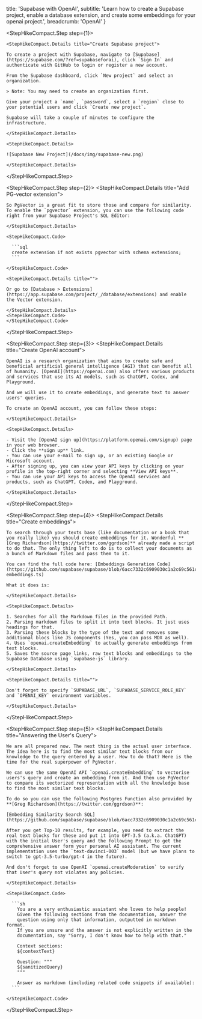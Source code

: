 
  title: 'Supabase with OpenAI',
  subtitle: 'Learn how to create a Supabase project, enable a database extension, and create some embeddings for your openai project.',
  breadcrumb: 'OpenAI'
}

<StepHikeCompact>

  <StepHikeCompact.Step step={1}>

    <StepHikeCompact.Details title="Create Supabase project">

    To create a project with Supabase, navigate to [Supabase](https://supabase.com/?ref=supabaseforai), click `Sign In` and authenticate with GitHub to login or register a new account.

    From the Supabase dashboard, click `New project` and select an organization.

    > Note: You may need to create an organization first.

    Give your project a `name`, `password`, select a `region` close to your potential users and click `Create new project`.

    Supabase will take a couple of minutes to configure the infrastructure.

    </StepHikeCompact.Details>

    <StepHikeCompact.Details>

    ![Supabase New Project](/docs/img/supabase-new.png)

    </StepHikeCompact.Details>

  </StepHikeCompact.Step>

  <StepHikeCompact.Step step={2}>
    <StepHikeCompact.Details title="Add PG-vector extension">

    So PgVector is a great fit to store those and compare for similarity. To enable the `pgvector` extension, you can use the following code right from your Supabase Project's SQL Editor:

    </StepHikeCompact.Details>

    <StepHikeCompact.Code>

      ```sql
      create extension if not exists pgvector with schema extensions;
      ```

    </StepHikeCompact.Code>

    <StepHikeCompact.Details title="">

    Or go to [Database > Extensions](https://app.supabase.com/project/_/database/extensions) and enable the Vector extension.

    </StepHikeCompact.Details>
    <StepHikeCompact.Code>
    </StepHikeCompact.Code>

  </StepHikeCompact.Step>

  <StepHikeCompact.Step step={3}>
    <StepHikeCompact.Details title="Create OpenAI account">

    OpenAI is a research organization that aims to create safe and beneficial artificial general intelligence (AGI) that can benefit all of humanity. [OpenAI](https://openai.com) also offers various products and services that use its AI models, such as ChatGPT, Codex, and Playground. 

    And we will use it to create embeddings, and generate text to answer users' queries.

    To create an OpenAI account, you can follow these steps:

    </StepHikeCompact.Details>

    <StepHikeCompact.Details>

    - Visit the [OpenAI sign up](https://platform.openai.com/signup) page in your web browser.
    - Click the **sign up** link.
    - You can use your e-mail to sign up, or an existing Google or Microsoft account.
    - After signing up, you can view your API keys by clicking on your profile in the top-right corner and selecting **View API keys**.
    - You can use your API keys to access the OpenAI services and products, such as ChatGPT, Codex, and Playground.

    </StepHikeCompact.Details>

  </StepHikeCompact.Step>

  <StepHikeCompact.Step step={4}>
    <StepHikeCompact.Details title="Create embeddings">

    To search through your texts base (like documentation or a book that you really like) you should create embeddings for it. Wonderful **[Greg Richardson](https://twitter.com/ggrdson)** already made a script to do that. The only thing left to do is to collect your documents as a bunch of Markdown files and pass them to it.

    You can find the full code here: [Embeddings Generation Code](https://github.com/supabase/supabase/blob/6acc7332c6909030c1a2c69c561c27c39ff1f1ff/apps/docs/scripts/generate-embeddings.ts)

    What it does is:

    </StepHikeCompact.Details>

    <StepHikeCompact.Details>

    1. Searches for all the Markdown files in the provided Path.
    2. Parsing markdown files to split it into text blocks. It just uses headings for that.
    3. Parsing these blocks by the type of the text and removes some additional blocs like JS components (Yes, you can pass MDX as well).
    4. Uses `openai.createEmbedding` to actually generate embeddings from text blocks.
    5. Saves the source page links, raw text blocks and embeddings to the Supabase Database using `supabase-js` library.

    </StepHikeCompact.Details>

    <StepHikeCompact.Details title="">

    Don't forget to specify `SUPABASE_URL`, `SUPABASE_SERVICE_ROLE_KEY` and `OPENAI_KEY` environment variables.

    </StepHikeCompact.Details>

  </StepHikeCompact.Step>

  <StepHikeCompact.Step step={5}>
    <StepHikeCompact.Details title="Answering the User's Query">

    We are all prepared now. The next thing is the actual user interface. The idea here is to find the most similar text blocks from our knowledge to the query entered by a user. How to do that? Here is the time for the real superpower of PgVector.

    We can use the same OpenAI API `openai.createEmbedding` to vectorise users's query and create an embedding from it. And then use PgVector to compare its vectorized representation with all the knowledge base to find the most similar text blocks.

    To do so you can use the following Postgres Function also provided by **[Greg Richardson](https://twitter.com/ggrdson)**:

    [Embedding Similarity Search SQL](https://github.com/supabase/supabase/blob/6acc7332c6909030c1a2c69c561c27c39ff1f1ff/supabase/migrations/20230128004504_embedding_similarity_search.sql)

    After you get Top-10 results, for example, you need to extract the real text blocks for these and put it into GPT-3.5 (a.k.a. ChatGPT) with the initial User's query and the following Prompt to get the comprehensive answer form your personal AI assistant. The current implementation uses the `text-davinci-003` model (but we have plans to switch to gpt-3.5-turbo/gpt-4 in the future).

    And don't forget to use OpenAI `openai.createModeration` to verify that User's query not violates any policies.

    </StepHikeCompact.Details>

    <StepHikeCompact.Code>

      ```sh
        You are a very enthusiastic assistant who loves to help people! 
        Given the following sections from the documentation, answer the 
        question using only that information, outputted in markdown format. 
        If you are unsure and the answer is not explicitly written in the 
        documentation, say "Sorry, I don't know how to help with that."

        Context sections:
        ${contextText}

        Question: """
        ${sanitizedQuery}
        """

        Answer as markdown (including related code snippets if available):
      ```

    </StepHikeCompact.Code>

  </StepHikeCompact.Step>

</StepHikeCompact>

